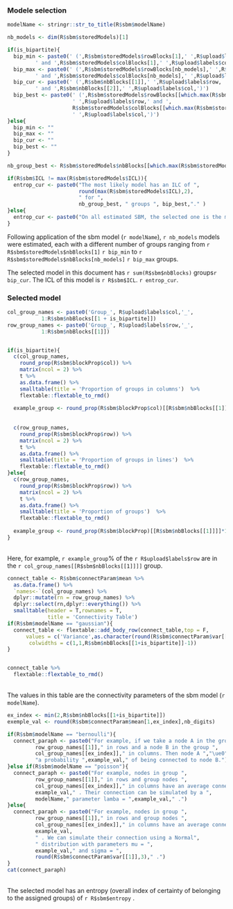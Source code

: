 
### Modele selection

```r

modelName <- stringr::str_to_title(R$sbm$modelName)

nb_models <- dim(R$sbm$storedModels)[1]

if(is_bipartite){
  bip_min <- paste0(' (',R$sbm$storedModels$rowBlocks[1],' ',R$upload$labels$row,
         ' and ',R$sbm$storedModels$colBlocks[1],' ',R$upload$labels$col,')')
  bip_max <- paste0(' (',R$sbm$storedModels$rowBlocks[nb_models],' ',R$upload$labels$row,
         ' and ',R$sbm$storedModels$colBlocks[nb_models],' ',R$upload$labels$col,')')
  bip_cur <- paste0(' (',R$sbm$nbBlocks[[1]],' ',R$upload$labels$row,
         ' and ',R$sbm$nbBlocks[[2]],' ',R$upload$labels$col,')')
  bip_best <- paste0(' (',R$sbm$storedModels$rowBlocks[[which.max(R$sbm$storedModels$ICL)]][[1]],
                     ' ',R$upload$labels$row,' and ',
                     R$sbm$storedModels$colBlocks[[which.max(R$sbm$storedModels$ICL)]][[1]],
                     ' ',R$upload$labels$col,')')
}else{
  bip_min <- ""
  bip_max <- ""
  bip_cur <- ""
  bip_best <- ""
}

nb_group_best <- R$sbm$storedModels$nbBlocks[[which.max(R$sbm$storedModels$ICL)]][[1]]

if(R$sbm$ICL != max(R$sbm$storedModels$ICL)){
  entrop_cur <- paste0("The most likely model has an ILC of ",
                       round(max(R$sbm$storedModels$ICL),2), 
                       " for ",
                       nb_group_best, " groups ", bip_best,"." )
}else{
  entrop_cur <- paste0("On all estimated SBM, the selected one is the most likely.")
}

```


Following application of the sbm model (`r modelName`), `r nb_models` models were estimated, each with a different number of groups ranging from `r R$sbm$storedModels$nbBlocks[1]` `r bip_min` to `r R$sbm$storedModels$nbBlocks[nb_models]` `r bip_max` groups.

The selected model in this document has `r sum(R$sbm$nbBlocks)` groups`r bip_cur`. The ICL of this model is `r R$sbm$ICL`. `r entrop_cur`.


### Selected model 

```r

col_group_names <- paste0('Group_', R$upload$labels$col,'_',
           1:R$sbm$nbBlocks[[1 + is_bipartite]])
row_group_names <- paste0('Group_', R$upload$labels$row,'_',
           1:R$sbm$nbBlocks[[1]])


if(is_bipartite){
  c(col_group_names,
    round_prop(R$sbm$blockProp$col)) %>% 
    matrix(ncol = 2) %>% 
    t %>% 
    as.data.frame() %>% 
    smalltable(title = 'Proportion of groups in columns')  %>% 
    flextable::flextable_to_rmd()
  
  example_group <- round_prop(R$sbm$blockProp$col)[[R$sbm$nbBlocks[[1]]]]*100 
  
  
  c(row_group_names,
    round_prop(R$sbm$blockProp$row)) %>%
    matrix(ncol = 2) %>%
    t %>%
    as.data.frame() %>%
    smalltable(title = 'Proportion of groups in lines')  %>% 
    flextable::flextable_to_rmd()
}else{
  c(row_group_names,
    round_prop(R$sbm$blockProp$row)) %>% 
    matrix(ncol = 2) %>% 
    t %>% 
    as.data.frame() %>% 
    smalltable(title = 'Proportion of groups')  %>% 
    flextable::flextable_to_rmd()
  
  example_group <- round_prop(R$sbm$blockProp)[[R$sbm$nbBlocks[[1]]]]*100
}
```
<br>
Here, for example, `r example_group`\% of the `r R$upload$labels$row` are in the `r col_group_names[[R$sbm$nbBlocks[[1]]]]` group. 


```r

connect_table <- R$sbm$connectParam$mean %>% 
  as.data.frame() %>% 
  `names<-`(col_group_names) %>% 
  dplyr::mutate(rn = row_group_names) %>% 
  dplyr::select(rn,dplyr::everything()) %>% 
  smalltable(header = T,rownames = T,
             title = 'Connectivity Table') 
if(R$sbm$modelName == "gaussian"){
  connect_table <- flextable::add_body_row(connect_table,top = F,
      values = c('Variance',as.character(round(R$sbm$connectParam$var[[1]],3)),""),
       colwidths = c(1,1,R$sbm$nbBlocks[[1+is_bipartite]]-1))
}


connect_table %>% 
  flextable::flextable_to_rmd()

```
<br> 
The values in this table are the connectivity parameters of the sbm model (`r modelName`). <br>
```r
ex_index <- min(2,R$sbm$nbBlocks[[1+is_bipartite]])
exemple_val <- round(R$sbm$connectParam$mean[1,ex_index],nb_digits)

if(R$sbm$modelName == "bernoulli"){
  connect_paraph <- paste0("For example, if we take a node A in the group ",
         row_group_names[[1]]," in rows and a node B in the group ",
         col_group_names[[ex_index]]," in columns. Then node A ","\ue0",
         "a probability ",example_val," of being connected to node B.")
}else if(R$sbm$modelName == "poisson"){
  connect_paraph <- paste0("For example, nodes in group ",
         row_group_names[[1]]," in rows and group nodes ",
         col_group_names[[ex_index]]," in columns have an average connection value of ",
         example_val," . Their connection can be simulated by a ",
         modelName," parameter lamba = ",example_val," .")
}else{
  connect_paraph <- paste0("For example, nodes in group ",
         row_group_names[[1]]," in rows and group nodes ",
         col_group_names[[ex_index]]," in columns have an average connection value of ",
         example_val,
         " . We can simulate their connection using a Normal",
         " distribution with parameters mu = ",
         example_val," and sigma = ",
         round(R$sbm$connectParam$var[[1]],3)," .")
}
cat(connect_paraph)
```
<br>
The selected model has an entropy (overall index of certainty of belonging to the assigned groups) of `r R$sbm$entropy` .



